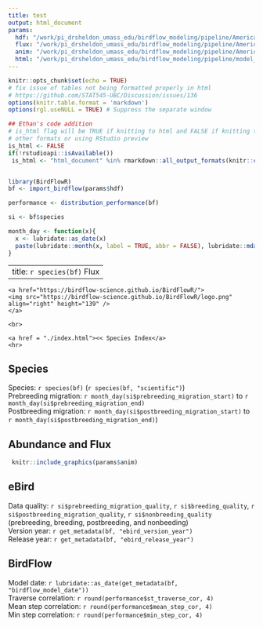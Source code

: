 ```yaml
---
title: test
output: html_document
params:
  hdf: "/work/pi_drsheldon_umass_edu/birdflow_modeling/pipeline/Americas/acafly_100km/acafly_2022_100km_obs1.0_ent0.001924_dist0.008177_pow0.4167.hdf5"
  flux: "/work/pi_drsheldon_umass_edu/birdflow_modeling/pipeline/Americas/acafly_100km/acafly_flux.rds"
  anim: "/work/pi_drsheldon_umass_edu/birdflow_modeling/pipeline/Americas/acafly_100km/acafly_anim.gif"
  html: "/work/pi_drsheldon_umass_edu/birdflow_modeling/pipeline/model_release_staging/flux/acafly.html"
---
```


```r
knitr::opts_chunk$set(echo = TRUE)
# fix issue of tables not being formatted properly in html
# https://github.com/STAT545-UBC/Discussion/issues/136
options(knitr.table.format = 'markdown')
options(rgl.useNULL = TRUE) # Suppress the separate window

## Ethan's code addition
# is_html flag will be TRUE if knitting to html and FALSE if knitting to 
# other formats or using RStudio preview
is_html <- FALSE
if(!rstudioapi::isAvailable())
 is_html <- "html_document" %in% rmarkdown::all_output_formats(knitr::current_input())


library(BirdFlowR)
bf <- import_birdflow(params$hdf)

performance <- distribution_performance(bf)

si <- bf$species

month_day <- function(x){
  x <- lubridate::as_date(x) 
  paste(lubridate::month(x, label = TRUE, abbr = FALSE), lubridate::mday(x))
}


```
---
title: `r species(bf)` Flux
---


```asis

<a href="https://birdflow-science.github.io/BirdFlowR/">
<img src="https://birdflow-science.github.io/BirdFlowR/logo.png" align="right" height="139" />
</a>

<br>

<a href = "./index.html"><< Species Index</a>
<hr>
```


## Species
Species: `r species(bf)`  (`r species(bf, "scientific")`)  
Prebreeding migration: `r month_day(si$prebreeding_migration_start)` to 
`r month_day(si$prebreeding_migration_end)`  
Postbreeding migration: `r month_day(si$postbreeding_migration_start)` to 
`r month_day(si$postbreeding_migration_end)`)  

## Abundance and Flux

```r
 knitr::include_graphics(params$anim)


```


## eBird
Data quality: `r si$prebreeding_migration_quality`, 
`r si$breeding_quality`, 
`r si$postbreeding_migration_quality`, 
`r si$nonbreeding_quality`
(prebreeding, breeding, postbreeding, and nonbeeding)  
Version year: `r get_metadata(bf, "ebird_version_year")`   
Release year: `r get_metadata(bf, "ebird_release_year")`   

## BirdFlow
Model date: `r lubridate::as_date(get_metadata(bf, "birdflow_model_date"))`  
Traverse correlation: `r round(performance$st_traverse_cor, 4)`  
Mean step correlation: `r round(performance$mean_step_cor, 4)`  
Min step correlation: `r round(performance$min_step_cor, 4)`  

   

